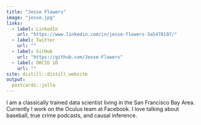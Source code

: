```yaml
---
title: "Jesse Flowers"
image: "jesse.jpg"
links:
  - label: LinkedIn
    url: "https://www.linkedin.com/in/jesse-flowers-3a5478197/"
  - label: Twitter
    url: ""
  - label: GitHub
    url: "https://github.com/Jesse-Flowers"
  - label: ORCID iD
    url: ""
site: distill::distill_website
output:
  postcards::jolla
---
```

 
I am a classically trained data scientist living in the San Francisco Bay Area. 
Currently I work on the Oculus team at Facebook. I love talking about baseball, 
true crime podcasts, and causal inference.
